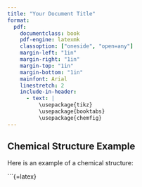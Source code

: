---
title: "Your Document Title"
format:
  pdf:
    documentclass: book
    pdf-engine: latexmk 
    classoption: ["oneside", "open=any"]
    margin-left: "1in"
    margin-right: "1in"
    margin-top: "1in"
    margin-bottom: "1in" 
    mainfont: Arial
    linestretch: 2
    include-in-header: 
      - text: | 
          \usepackage{tikz}
          \usepackage{booktabs}
          \usepackage{chemfig}
---

## Chemical Structure Example

Here is an example of a chemical structure:

```{=latex}
\begin{tikzpicture}
  % Draw a rectangle
  \draw (0,0) rectangle (3,2);

  % Draw a line from the bottom-left corner to the top-right corner
  \draw (0,0) -- (3,2);

  % Draw a circle in the center
  \draw (1.5,1) circle (0.5);

  % Add some text
  \node at (1.5,1) {Center};

  % Draw an arrow
  \draw[->] (3,0) -- (4,1);
  \node[right] at (4,1) {An arrow};

  % Draw a filled circle (dot)
  \filldraw (0,2) circle (0.1);

    % A more complex example with styles and options
    \draw[thick, red, fill=yellow, fill opacity=0.5] (0,3) rectangle (2,4);
    \draw[blue, dashed] (0,3) -- (2,4);

    % Using coordinates for more complex shapes
    \coordinate (A) at (5,0);
    \coordinate (B) at (6,2);
    \coordinate (C) at (7,0);
    \draw (A) -- (B) -- (C) -- cycle; % Draws a triangle

    % Adding a grid for easier positioning
    \draw[gray, very thin] (0,0) grid (7,4);

\end{tikzpicture}
